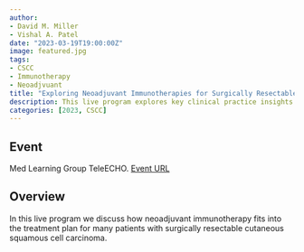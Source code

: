 ```yaml
---
author:
- David M. Miller  
- Vishal A. Patel
date: "2023-03-19T19:00:00Z"
image: featured.jpg
tags: 
- CSCC
- Immunotherapy 
- Neoadjvuant
title: "Exploring Neoadjuvant Immunotherapies for Surgically Resectable Cutaneous Squamous Cell Carcinoma"
description: This live program explores key clinical practice insights for patients with advanced cutaneous squamous cell carcinoma
categories: [2023, CSCC]  
---
```

 
## Event
Med Learning Group TeleECHO. [Event URL](https://d.answersincme.com/160202423_1/160202423_1_p1/stage1reg?SpecialtyID=&ProfessionID=&Promocode=310&CampaignID=1730844323&CountryID=US&AudienceID=AICME&ProjectNumber=160202423_1)
 
## Overview  

In this live program we discuss how neoadjuvant immunotherapy fits into the treatment plan for many patients with surgically resectable cutaneous squamous cell carcinoma.
